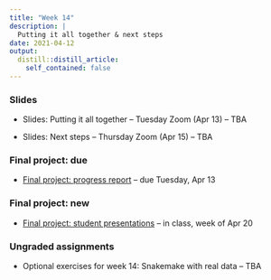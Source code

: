 ```yaml
---
title: "Week 14"
description: |
  Putting it all together & next steps
date: 2021-04-12
output:
  distill::distill_article:
    self_contained: false
---
```


### Slides

- Slides: Putting it all together -- Tuesday Zoom (Apr 13) -- TBA

- Slides: Next steps -- Thursday Zoom (Apr 15) -- TBA

### Final project: due

- [Final project: progress report](../../finalproject_progress.html) -- due Tuesday, Apr 13

### Final project: new

- [Final project: student presentations](../../finalproject_present.html) -- in class, week of Apr 20

### Ungraded assignments

- Optional exercises for week 14: Snakemake with real data -- TBA
